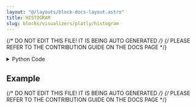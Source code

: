 ```yaml
---
layout: "@/layouts/block-docs-layout.astro"
title: HISTOGRAM
slug: blocks/visualizers/plotly/histogram
---
```


{/* DO NOT EDIT THIS FILE! IT IS BEING AUTO GENERATED */}
{/* PLEASE REFER TO THE CONTRIBUTION GUIDE ON THE DOCS PAGE */}


<PythonDocsDisplay docstring={docstring} />

<details>
<summary>Python Code</summary>

```python
import pandas as pd
import plotly.graph_objects as go
from flojoy import flojoy, OrderedPair, DataFrame, Matrix, Plotly, Vector
from nodes.VISUALIZERS.template import plot_layout


@flojoy
def HISTOGRAM(default: OrderedPair | DataFrame | Matrix | Vector) -> Plotly:
    """The HISTOGRAM node creates a Plotly Histogram visualization for a given input DataContainer.

    Inputs
    ------
    default : OrderedPair|DataFrame|Matrix|Vector
        the DataContainer to be visualized

    Returns
    -------
    Plotly
        the DataContainer containing the Plotly Histogram visualization
    """

    layout = plot_layout(title="HISTOGRAM")
    fig = go.Figure(layout=layout)

    match default:
        case OrderedPair():
            y = default.y
            fig.add_trace(go.Histogram(x=y))
        case DataFrame():
            df = pd.DataFrame(default.m)
            for col in df.columns:
                fig.add_trace(go.Histogram(x=df[col], name=col))

            fig.update_layout(xaxis_title="Value", yaxis_title="Frequency")
        case Matrix():
            m = default.m
            flattened_matrix = m.flatten()
            histogram_trace = go.Histogram(x=flattened_matrix)
            fig = fig.add_trace(histogram_trace)
        case Vector():
            v = default.v
            fig.add_trace(go.Histogram(x=v))

    return Plotly(fig=fig)

```

[Find this Flojoy Block on GitHub](https://github.com/flojoy-ai/blocks/blob/main/blocks/VISUALIZERS/PLOTLY/HISTOGRAM/HISTOGRAM.py)

</details>

## Example


<GetHelpWidget />


<AppDisplay app={app} blockName="HISTOGRAM" client:visible />


<Example />

{/* DO NOT EDIT THIS FILE! IT IS BEING AUTO GENERATED */}
{/* PLEASE REFER TO THE CONTRIBUTION GUIDE ON THE DOCS PAGE */}
